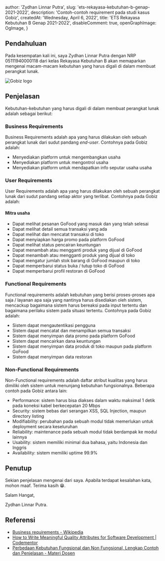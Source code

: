 
  author: 'Zydhan Linnar Putra',
  slug: 'ets-rekayasa-kebutuhan-b-genap-2021-2022',
  description:
    'Contoh-contoh requirement pada studi kasus Gobiz',
  createdAt: 'Wednesday, April 6, 2022',
  title: 'ETS Rekayasa Kebutuhan B Genap 2021-2022',
  disableComment: true,
  openGraphImage: OgImage,
}

## Pendahuluan

Pada kesempatan kali ini, saya Zydhan Linnar Putra dengan NRP 05111940000118 dari kelas Rekayasa Kebutuhan B akan memaparkan mengenai macam-macam kebutuhan yang harus digali di dalam membuat perangkat lunak.

<Image src={GobizLogo} placeholder="blur" alt="Gobiz logo" />

## Penjelasan

Kebutuhan-kebutuhan yang harus digali di dalam membuat perangkat lunak adalah sebagai berikut:

### Business Requirements

Business Requirements adalah apa yang harus dilakukan oleh sebuah perangkat lunak dari sudut pandang _end-user_. Contohnya pada Gobiz adalah:

- Menyediakan platform untuk mengembangkan usaha
- Menyediakan platform untuk mengontrol usaha
- Menyediakan platform untuk mendapatkan info seputar usaha usaha

### User Requirements

User Requirements adalah apa yang harus dilakukan oleh sebuah perangkat lunak dari sudut pandang setiap aktor yang terlibat. Contohnya pada Gobiz adalah:

#### Mitra usaha

- Dapat melihat pesanan GoFood yang masuk dan yang telah selesai
- Dapat melihat detail semua transaksi yang ada
- Dapat melihat dan mencatat transaksi di toko
- Dapat menyiapkan harga promo pada platform GoFood
- Dapat melihat status pencairan keuntungan
- Dapat menambah atau mengganti produk yang dijual di GoFood
- Dapat menambah atau mengganti produk yang dijual di toko
- Dapat mengatur jumlah stok barang di GoFood maupun di toko
- Dapat memperbarui status buka / tutup toko di GoFood
- Dapat memperbarui profil restoran di GoFood

### Functional Requirements

Functional requirements adalah kebutuhan yang berisi proses-proses apa saja / layanan apa saja yang nantinya harus disediakan oleh sistem, mencackup bagaimana sistem harus bereaksi pada input tertentu dan bagaimana perilaku sistem pada situasi tertentu. Contohnya pada Gobiz adalah:

- Sistem dapat mengautentikasi pengguna
- Sistem dapat mencatat dan menampilkan semua transaksi
- Sistem dapat menyimpan data promo pada platform GoFood
- Sistem dapat mencairkan dana keuntungan
- Sistem dapat menyimpan data produk di toko maupun pada platform GoFood
- Sistem dapat menyimpan data restoran

### Non-Functional Requirements

Non-Functional requirements adalah daftar atribut kualitas yang harus dimiliki oleh sistem untuk menunjang kebutuhan fungsionalnya. Beberapa contoh pada Gobiz antara lain:

- Performance: sistem harus bisa diakses dalam waktu maksimal 1 detik pada koneksi kabel berkecepatan 20 Mbps
- Security: sistem bebas dari serangan XSS, SQL Injection, maupun directory listing
- Modifiability: perubahan pada sebuah modul tidak memerlukan untuk deployment secara keseluruhan
- Reliability: maintenance pada sebuah modul tidak berdampak ke modul lainnya
- Usability: sistem memiliki minimal dua bahasa, yaitu Indonesia dan Inggris
- Availability: sistem memiliki uptime 99.9%

## Penutup

Sekian penjelasan mengenai dari saya. Apabila terdapat kesalahan kata, mohon maaf. Terima kasih 😁.

Salam Hangat,

Zydhan Linnar Putra.

## Referensi

- [Business requirements - Wikipedia](https://en.wikipedia.org/wiki/Business_requirements)
- [How to Write Meaningful Quality Attributes for Software Development | Codementor](https://www.codementor.io/@antoniopfesilva/how-to-write-meaningful-quality-attributes-for-software-development-ez8y90wyo)
- [Perbedaan Kebutuhan Fungsional dan Non Fungsional, Lengkap Contoh dan Penjelasan - Materi Dosen](https://www.materidosen.com/2017/03/perbedaan-kebutuhan-fungsional-dan-non.html)


